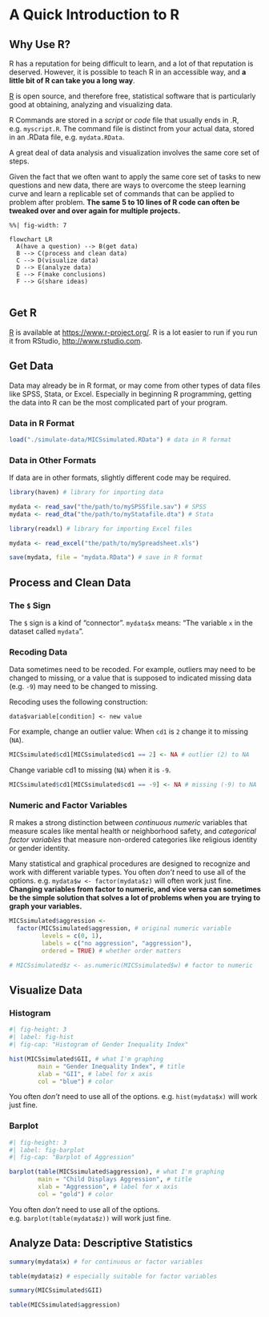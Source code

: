 # A Quick Introduction to R

## Why Use R?

R has a reputation for being difficult to learn, and a lot of that reputation is deserved. However, it is possible to teach R in an accessible way, and **a little bit of R can take you a long way**.  

[R](https://www.r-project.org/) is open source, and therefore free, statistical software that is particularly good at obtaining, analyzing and visualizing data.

R Commands are stored in a *script* or *code* file that usually ends in .R, e.g. `myscript.R`. The command file is distinct from your actual data, stored in an .RData file, e.g. `mydata.RData`.

A great deal of data analysis and visualization involves the same core set of steps.

Given the fact that we often want to apply the same core set of tasks to new questions and new data, there are ways to overcome the steep learning curve and learn a replicable set of commands that can be applied to problem after problem. **The same 5 to 10 lines of R code can often be tweaked over and over again for multiple projects.**

```mermaid
%%| fig-width: 7

flowchart LR
  A(have a question) --> B(get data)
  B --> C(process and clean data) 
  C --> D(visualize data)
  D --> E(analyze data)
  E --> F(make conclusions)
  F --> G(share ideas)
  
```

## Get R

[R](https://www.r-project.org/) is available at [https://www.r-project.org/](https://www.r-project.org/). R is a lot easier to run if you run it from RStudio, [http://www.rstudio.com](http://www.rstudio.com).

## Get Data 

Data may already be in R format, or may come from other types of data files like SPSS, Stata, or Excel. Especially in beginning R programming, getting the data into R can be the most complicated part of your program.

### Data in R Format

```r

load("./simulate-data/MICSsimulated.RData") # data in R format

```

### Data in Other Formats

If data are in other formats, slightly different code may be required. 

```r

library(haven) # library for importing data 

mydata <- read_sav("the/path/to/mySPSSfile.sav") # SPSS
mydata <- read_dta("the/path/to/myStatafile.dta") # Stata

library(readxl) # library for importing Excel files

mydata <- read_excel("the/path/to/mySpreadsheet.xls")

save(mydata, file = "mydata.RData") # save in R format

```

## Process and Clean Data  

### The `$` Sign

The `$` sign is a kind of "connector".  `mydata$x` means:  "The variable `x` in the dataset called `mydata`". 

### Recoding Data

Data sometimes need to be recoded. For example, outliers may need to be changed to missing, or a value that is supposed to indicated missing data (e.g. `-9`) may need to be changed to missing.

Recoding uses the following construction: 

`data$variable[condition] <- new value`

For example, change an outlier value: When `cd1` is `2` change it to missing (`NA`).

```r

MICSsimulated$cd1[MICSsimulated$cd1 == 2] <- NA # outlier (2) to NA

```

Change variable cd1 to missing (`NA`) when it is `-9`.

```r

MICSsimulated$cd1[MICSsimulated$cd1 == -9] <- NA # missing (-9) to NA

```


### Numeric and Factor Variables

R makes a strong distinction between *continuous* *numeric* variables that measure  scales like mental health or neighborhood safety, and *categorical* *factor variables* that measure non-ordered categories like religious identity or gender identity. 

Many statistical and graphical procedures are designed to recognize and work with different variable types. You often *don't* need to use all of the options.  e.g. `mydata$w <- factor(mydata$z)` will often work just fine. **Changing variables from factor to numeric, and vice versa can sometimes be the simple solution that solves a lot of problems when you are trying to graph your variables.**

```r

MICSsimulated$aggression <- 
  factor(MICSsimulated$aggression, # original numeric variable
         levels = c(0, 1), 
         labels = c("no aggression", "aggression"), 
         ordered = TRUE) # whether order matters

# MICSsimulated$z <- as.numeric(MICSsimulated$w) # factor to numeric

```

## Visualize Data

### Histogram

```r
#| fig-height: 3
#| label: fig-hist
#| fig-cap: "Histogram of Gender Inequality Index"

hist(MICSsimulated$GII, # what I'm graphing
        main = "Gender Inequality Index", # title
        xlab = "GII", # label for x axis
        col = "blue") # color

```

:::{.callout-tip}
You often *don't* need to use all of the options.  e.g. `hist(mydata$x)` will work just fine.
:::


### Barplot 

```r
#| fig-height: 3
#| label: fig-barplot
#| fig-cap: "Barplot of Aggression"

barplot(table(MICSsimulated$aggression), # what I'm graphing
        main = "Child Displays Aggression", # title
        xlab = "Aggression", # label for x axis
        col = "gold") # color

```

:::{.callout-tip}
You often *don't* need to use all of the options.  e.g. `barplot(table(mydata$z))` will work just fine.
:::

## Analyze Data: Descriptive Statistics

```r

summary(mydata$x) # for continuous or factor variables

table(mydata$z) # especially suitable for factor variables

```

```r

summary(MICSsimulated$GII)

table(MICSsimulated$aggression)

```







